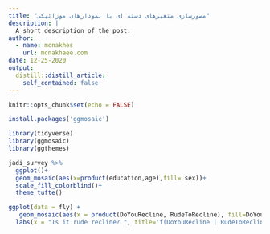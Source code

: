 ```yaml
---
title: "مصورسازی متغیرهای دسته ای با نمودارهای موزائیکی"
description: |
  A short description of the post.
author:
  - name: mcnakhes
    url: mcnakhaee.com
date: 12-25-2020
output:
  distill::distill_article:
    self_contained: false
---
```



```r
knitr::opts_chunk$set(echo = FALSE)
```

```r
install.packages('ggmosaic')
```

```r
library(tidyverse)
library(ggmosaic)
library(ggthemes)
```
```r
jadi_survey %>%
  ggplot()+
  geom_mosaic(aes(x=product(education,age),fill= sex))+
  scale_fill_colorblind()+
  theme_tufte()
```



```r
ggplot(data = fly) +
   geom_mosaic(aes(x = product(DoYouRecline, RudeToRecline), fill=DoYouRecline), na.rm=TRUE) + 
  labs(x = "Is it rude recline? ", title='f(DoYouRecline | RudeToRecline) f(RudeToRecline)')
```

